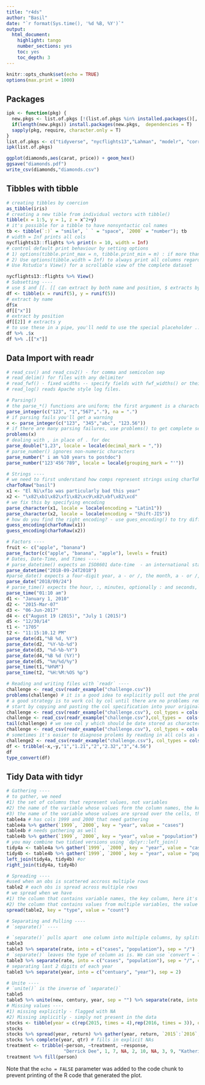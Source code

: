 ```yaml
---
title: "r4ds"
author: "Basil"
date: "`r format(Sys.time(), '%d %B, %Y')`"
output:
  html_document:
    highlight: tango
    number_sections: yes
    toc: yes
    toc_depth: 3
---
```


```r
knitr::opts_chunk$set(echo = TRUE)
options(max.print = 1000)
```

## Packages
```r
ipk <- function(pkg) {
  new.pkgs <- list.of.pkgs [!(list.of.pkgs %in% installed.packages()[, "Package"])]
  if(length(new.pkgs)) install.packages(new.pkgs,  dependencies = T)
  sapply(pkg, require, character.only = T)
}
list.of.pkgs <- c("tidyverse", "nycflights13","Lahman", "modelr", "corrr","readr", "hms", "readxl", "knitr", "hexbin")
ipk(list.of.pkgs)

```

```r
ggplot(diamonds,aes(carat, price)) + geom_hex()
ggsave("diamonds.pdf")
write_csv(diamonds,"diamonds.csv")
```
## Tibbles with tibble
```r
# creating tibbles by coercion
as_tibble(iris)
# creating a new tible from individual vectors with tibble()
tibble(x = 1:5, y = 1, z = x^2+y)
# it's possible for a tibble to have nonsyntactic col names
tb <- tibble(`:)` = "smile", ` ` = "space", `2000` = "number"); tb
# width = Inf prints all cols
nycflights13::flights %>% print(n = 10, width = Inf)
# control default print behaviour by setting options 
# 1) options(tibble.print_max = n, tibble.print_min = m) : if more than m rows, print only n rows. Use options(dplyr.print_min = Inf) to always print all columns, regardless of the width of the screen
# 2) Use options(tibble.width = Inf) to always print all columns regardless of the width of the screen
# Use Rstudio's View() for a scrollable view of the complete dataset

nycflights13::flights %>% View()
# Subsetting ----
# use $ and [[. [[ can extract by both name and position, $ extracts by name only
df <- tibble(x = runif(5), y = runif(5))
# extract by name 
df$x
df[["x"]]
# extract by position
df[[2]] # extracts y
# to use these in a pipe, you'll nedd to use the special placeholder .:
df %>% .$x
df %>% .[["x"]]

```
## Data Import with readr
```r
# read_csv() and read_csv2() - for comma and semicolon sep
# read_delim() for files with any delimiter
# read_fwf() - fixed widths -- specify fields with fwf_widths() or their position with fwf_positions()
# read_log() reads Apache style log files. 

# Parsing() 
# the parse_*() functions are uniform; the first argument is a character vector to parse, and the na argument specifies strins to be specified as missing
parse_integer(c("123", "1","567","."), na = ".")
# if parsing fails you'll get a warning
x <- parse_integer(c("123", "345","abc", "123.56"))
# if there are many parsing failures, use problems() to get complete set
problems(x)
# dealing with , in place of . for dec
parse_double("1,23", locale = locale(decimal_mark = ","))
# parse_number() ignores non-numeric characters
parse_number(" i am %10 years to postdoc")
parse_number("123'456'789", locale = locale(grouping_mark = "'"))

# Strings ----
# we need to first understand how comps represent strings using charToRaw()
charToRaw("basil")
x1 <- "El Ni\xf1o was particularly bad this year"
x2 <- "\x82\xb1\x82\xf1\x82\xc9\x82\xbf\x82\xcd"
# we fix this by specifying encoding
parse_character(x1, locale = locale(encoding = "Latin1"))
parse_character(x2, locale = locale(encoding = "Shift-JIS"))
# how do you find the right encoding? - use gues_encoding() to try different encodings till you find the right one
guess_encoding(charToRaw(x1))
guess_encoding(charToRaw(x2))

# Factors ----
fruit <- c("apple", "banana")
parse_factor(c("apple", "banana", "apple"), levels = fruit)
# Dates, Date-Time, and Times ----
# parse_datetime() expects an ISO8601 date-time  - an international standard where components of a date are arranged from lagest to smallest: year to second
parse_datetime("2018-09-24T2018")
#parse_date() expects a four-digit year, a - or /, the month, a - or /, then the day
parse_date("2018/09/24")
# parse_time() expects the hour, :, minutes, optionally : and seconds, and an optional a.m/p.m. specifier
parse_time("01:10 am")
d1 <- "January 1, 2010"
d2 <- "2015-Mar-07"
d3 <- "06-Jun-2017"
d4 <- c("August 19 (2015)", "July 1 (2015)")
d5 <- "12/30/14" 
t1 <- "1705"
t2 <- "11:15:10.12 PM"
parse_date(d1,"%B %d, %Y")
parse_date(d2, "%Y-%b-%d")
parse_date(d3, "%d-%b-%Y")
parse_date(d4,"%B %d (%Y)")
parse_date(d5, "%m/%d/%y")
parse_time(t1,"%H%M")
parse_time(t2, "%H:%M:%OS %p")

# Reading and writing files with `readr` ----
challenge <- read_csv(readr_example("challenge.csv"))
problems(challenge) # it is a good idea to explicitly pull out the problems
# a good strategy is to work col by col until there are no problems remaining
# start by copying and pasting the col specification into your original call
challenge <- read_csv(readr_example("challenge.csv"), col_types = cols(x = col_integer(),y = col_character()))
challenge <- read_csv(readr_example("challenge.csv"),col_types =  cols(x = col_double(), y = col_character())) # fixes the first problem
tail(challenge) # we see col y which should be date stored as character
challenge <- read_csv(readr_example("challenge.csv"), col_types = cols(x = col_double(), y = col_date()))
# sometimes it's easier to diagnose prolems by reading in all cols as char vectors
challenge2 <- read_csv(readr_example("challenge.csv"), col_types = cols(.default = col_character())) # which is useful in conjuction with `type_convert()`
df <- tribble(~x,~y,"1","1.21","2","2.32","3","4.56")
df
type_convert(df)
```
## Tidy Data with tidyr
```r
# Gathering ----
# to gather, we need 
#1) the set of columns that represent values, not variables
#2) the name of the variable whose values form the column names, the key
#3) the name of the variable whose values are spread over the cells, the value
table4a # has cols 1999 and 2000 that need gathering
table4a %>% gather(`1999`, `2000`, key = "year", value = "cases")
table4b # needs gathering as well
table4b %>% gather(`1999`, `2000`, key = "year", value = "population")
# you may combine two tidied versions using `dplyr::left_join()
tidy4a <- table4a %>% gather(`1999`, `2000`, key = "year", value = "cases")
tidy4b <- table4b %>% gather(`1999`, `2000`, key = "year", value = "population")
left_join(tidy4a, tidy4b) #or
right_join(tidy4a, tidy4b)

# Spreading ----
#used when an obs is scattered accross multiple rows
table2 # each obs is spread across multiple rows
# we spread when we have 
#1) the column that contains variable names, the key column, here it's type
#2) the column that contains values from multiple variables, the value column, here it's count
spread(table2, key = "type", value = "count")

# Separating and Pulling ----
# `separate()` ----

# `separate()` pulls apart  one column into multiple columns, by splitting wherever a separator character appears.
table3
table3 %>% separate(rate, into = c("cases", "population"), sep = "/")
# `separate()` leaves the type of column as is. We can use `convert = TRUE` to ask separator to convert the cols to better types
table3 %>% separate(rate, into = c("cases", "population"), sep = "/", convert = T)
# separating last 2 digits of each year
table3 %>% separate(year, into = c("centuary", "year"), sep = 2)

# Unite ----
# `unite()` is the inverse of `separate()`
table5
table5 %>% unite(new, century, year, sep = "") %>% separate(rate, into = c("cases","pop"), sep = "/", convert = T) #default sep is "_"
# Missing values ----
#1) missing explicitly - flagged with NA
#2) Missing implicitly - simply not present in the data
stocks <- tibble(year = c(rep(2015, times = 4),rep(2016, times = 3)), qtr = c(1:4, 2:4), return = c(1.88, .59, .35, NA, .92, .17, 2.66))
stocks
stocks %>% spread(year, return) %>% gather(year, return, `2015`:`2016`, na.rm = T) # removing missing values
stocks %>% complete(year, qtr) # fills in explicit NAs
treatment <- tribble(~person, ~treatment, ~response,
                     "Derrick Dee", 1, 7, NA, 2, 10, NA, 3, 9, "Katherine Burke", 1, 4)
treatment %>% fill(person) 

```

Note that the `echo = FALSE` parameter was added to the code chunk to prevent printing of the R code that generated the plot.
